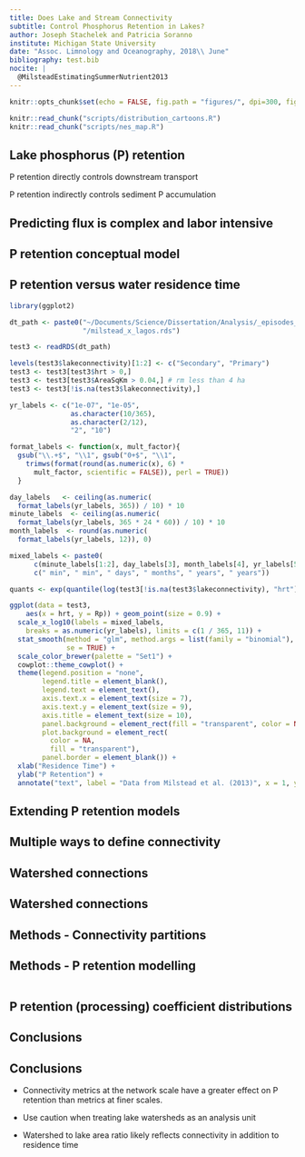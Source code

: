 ```yaml
---
title: Does Lake and Stream Connectivity
subtitle: Control Phosphorus Retention in Lakes?
author: Joseph Stachelek and Patricia Soranno
institute: Michigan State University
date: "Assoc. Limnology and Oceanography, 2018\\ June"
bibliography: test.bib
nocite: | 
  @MilsteadEstimatingSummerNutrient2013
---
```


```r
knitr::opts_chunk$set(echo = FALSE, fig.path = "figures/", dpi=300, fig.height=3, fig.width=3, dev.args = list(bg="transparent"))
```

```r
knitr::read_chunk("scripts/distribution_cartoons.R")
knitr::read_chunk("scripts/nes_map.R")
```

## Lake phosphorus (P) retention
 <!-- is important and well-studied -->

\vspace{-2em}

\begincols

\hfill\column{0.42\textwidth}

\begin{figure}
\includegraphics[width=4cm]{figures/incrementalcumulative.png}
\end{figure}

\hfill\column{0.54\textwidth}

P retention directly controls downstream transport \footnotesize \cite{alexander_estimating_2002} \normalsize

\vspace{5em}

P retention indirectly controls sediment P accumulation \footnotesize \cite{SondergaardPersistentinternalphosphorus2013} \normalsize

\stopcols

## Predicting flux is complex and labor intensive
\vspace{-3em}
\centering
\includegraphics[width=10cm]{figures/pihm.png} \footnotesize \cite{bhatt2014tightly} \normalsize

<!-- \setlength{\TPHorizModule}{\paperwidth}\setlength{\TPVertModule}{\paperheight} -->
<!-- \begin{textblock}{0.7}(0.5,0.33) -->
<!--   Sediment traps -->
<!--  \end{textblock} -->

<!--  \setlength{\TPHorizModule}{\paperwidth}\setlength{\TPVertModule}{\paperheight} -->
<!-- \begin{textblock}{0.7}(0.5,0.57) -->
<!--   Benthic coring -->
<!--  \end{textblock} -->

## P retention conceptual model

\vspace{-4em}

<!-- P retention is primarily controlled by water residence time \cite{vollenweiderInputoutputModels1975}  -->

\begin{figure}
\includegraphics[width=8cm]{figures/conceptual_p-cycle_pt1.png}
\end{figure}

## P retention versus water residence time
\vspace{-2em}

\nocite{MilsteadEstimatingSummerNutrient2013}
\centering
```r
library(ggplot2)

dt_path <- paste0("~/Documents/Science/Dissertation/Analysis/_episodes_rmd/misc", 
                  "/milstead_x_lagos.rds")

test3 <- readRDS(dt_path)

levels(test3$lakeconnectivity)[1:2] <- c("Secondary", "Primary")
test3 <- test3[test3$hrt > 0,] 
test3 <- test3[test3$AreaSqKm > 0.04,] # rm less than 4 ha
test3 <- test3[!is.na(test3$lakeconnectivity),]

yr_labels <- c("1e-07", "1e-05", 
               as.character(10/365), 
               as.character(2/12),
               "2", "10")

format_labels <- function(x, mult_factor){
  gsub("\\.+$", "\\1", gsub("0+$", "\\1",
    trimws(format(round(as.numeric(x), 6) * 
      mult_factor, scientific = FALSE)), perl = TRUE))
  }

day_labels   <- ceiling(as.numeric(
  format_labels(yr_labels, 365)) / 10) * 10
minute_labels  <- ceiling(as.numeric(
  format_labels(yr_labels, 365 * 24 * 60)) / 10) * 10
month_labels  <- round(as.numeric(
  format_labels(yr_labels, 12)), 0)

mixed_labels <- paste0(
      c(minute_labels[1:2], day_labels[3], month_labels[4], yr_labels[5:6]), 
      c(" min", " min", " days", " months", " years", " years"))

quants <- exp(quantile(log(test3[!is.na(test3$lakeconnectivity), "hrt"])))

ggplot(data = test3, 
    aes(x = hrt, y = Rp)) + geom_point(size = 0.9) +
  scale_x_log10(labels = mixed_labels, 
    breaks = as.numeric(yr_labels), limits = c(1 / 365, 11)) +
  stat_smooth(method = "glm", method.args = list(family = "binomial"), 
              se = TRUE) +
  scale_color_brewer(palette = "Set1") +
  cowplot::theme_cowplot() + 
  theme(legend.position = "none", 
        legend.title = element_blank(), 
        legend.text = element_text(),
        axis.text.x = element_text(size = 7),
        axis.text.y = element_text(size = 9), 
        axis.title = element_text(size = 10), 
        panel.background = element_rect(fill = "transparent", color = NA), 
        plot.background = element_rect(
          color = NA, 
          fill = "transparent"), 
        panel.border = element_blank()) +
  xlab("Residence Time") +
  ylab("P Retention") + 
  annotate("text", label = "Data from Milstead et al. (2013)", x = 1, y = 1, size = 2)
```

## Extending P retention models

<!-- What are some other potential controls on P retention? -->

\vspace{-1em}

\includegraphics[width=0.9\textwidth]{figures/conceptual_p-cycle_pt2.png}

## Multiple ways to define connectivity

\vspace{-2em}

\setlength{\TPHorizModule}{\paperwidth}\setlength{\TPVertModule}{\paperheight}
\begin{textblock}{0.7}(0.5,0.17)
  Low Connectivity  \hspace{2em}  High Connectivity
 \end{textblock}

\includegraphics[width=1\textwidth, left]{figures/conny_metric_key1.png}

\vspace{1em}

\includegraphics[width=1\textwidth]{figures/conny_metric_key2.png}

## Watershed connections

<!-- What is an appropriate scale for measuring connectivity? -->

\vspace{-1.5em}

\begincols

\hfill\column{0.6\textwidth}

\centering
\includegraphics[width=0.88\textwidth]{figures/iws_nws.png}

\hfill\column{0.4\textwidth}


\stopcols

## Watershed connections

<!-- What is an appropriate scale for measuring connectivity? -->

\vspace{-1.5em}

\begincols

\hfill\column{0.6\textwidth}

\centering
\includegraphics[width=0.88\textwidth]{figures/iws_nws.png}

\hfill\column{0.4\textwidth}

\includegraphics[width=\textwidth]{figures/iws_vs_nws-gis-1.pdf}

\stopcols

## {.plain}

\plain{1. Does connectivity of lakes and their watersheds influence lake phosphorus retention?}{2. What is the relative importance of \alert{different connectivity metrics} in determining lake P retention and \alert{what spatial extents are most important} for connectivity and P retention?}

## Methods - Connectivity partitions

\vspace{-2em}

\begincols

\hfill\column{0.5\textwidth}

\setlength{\TPHorizModule}{\paperwidth}\setlength{\TPVertModule}{\paperheight}
\begin{textblock}{0.6}(0.11,0.75)
NES Lakes (n = 129) \\ 
\footnotesize \cite{StachelekNationalEutrophicationSurvey2017, USEPANUSEationalEutrophicationSurvey1978} \normalsize
 \end{textblock}

\includegraphics[width=\textwidth]{figures/best_partition_maps-1.png}

\hfill\column{0.5\textwidth}

\centering

<!-- \includegraphics[width=0.5\textwidth]{figures/plot_tree_example-1.pdf} -->

<!-- \vspace{1em} -->

\includegraphics[width=0.8\textwidth]{figures/partition_example_scatter-1.pdf}

\stopcols

## Methods - P retention modelling

\vspace{-1em}

\begincols

\hfill\column{0.55\textwidth}

\includegraphics[width=\textwidth]{figures/best_partition_maps-2.png}

\hfill\column{0.45\textwidth}

```r

```

\stopcols

## P retention (processing) coefficient distributions

\vspace{-1em}
\centering

\includegraphics[width=\textwidth]{figures/06_k-3.pdf}

## Conclusions

\nocite{stacheleksoranno}

\vspace{-2em}

\includegraphics[width=0.9\textwidth]{figures/conceptual_p-cycle_pt2.png}

## Conclusions

\vspace{-2em}

\begincols

\hfill\column{0.55\textwidth}

* Connectivity metrics at the network scale have a greater effect on P retention than metrics at finer scales.

\vspace{1em}

* Use caution when treating lake watersheds as an analysis unit

\vspace{1em}

* Watershed to lake area ratio likely reflects connectivity in addition to residence time

\hfill\column{0.45\textwidth}

\centering
\includegraphics[width=\textwidth]{figures/iws_vs_nws-gis-1.pdf}

\stopcols
